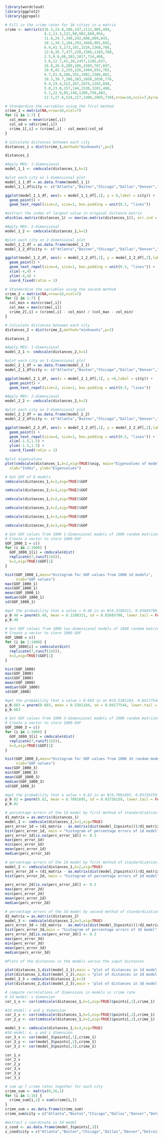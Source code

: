 ```{r}
library(wordcloud)
library(ggplot2)
library(ggrepel)
```


```{r}
# Fill in the crime rates for 16 cities in a matrix
crime <- matrix(c(16.5,24.8,106,147,1112,905,494,
                  4.2,13.3,122,90,982,669,954,
                  11.6,24.7,340,242,808,609,645,
                  18.1,34.2,184,293,1668,901,602,
                  6.9,41.5,173,191,1534,1368,780,
                  13.0,35.7,477,220,1566,1183,788,
                  2.5,8.8,68,103,1017,724,468,
                  3.6,12.7,42,28,1457,1102,637,
                  16.8,26.6,289,186,1509,787,697,
                  10.8,43.2,255,226,1494,955,765,
                  9.7,51.8,286,355,1902,1386,862,
                  10.3,39.7,266,283,1056,1036,776,
                  9.4,19.4,522,267,1674,1392,848,
                  5.0,23.0,157,144,1530,1281,488,
                  5.1,22.9,85,148,1206,756,483,
                  12.5,27.6,524,217,1496,1003,739),nrow=16,ncol=7,byrow=TRUE)
```

```{r}
# Standardize the variables using the first method
crime_1 = matrix(NA,nrow=16,ncol=7)
for (i in 1:7) {
  col_mean = mean(crime[,i])
  col_sd = sd(crime[,i])
  crime_1[,i] = (crime[,i] - col_mean)/col_sd
} 
```

```{r}
# Calculate distances between each city
distances_1 = dist(crime_1,method="minkowski",p=2)

distances_1
```

```{r}
#Apply MDS: 1-dimensional
model_1_1 <- cmdscale(distances_1,k=1)
```

```{r}
#plot each city on 1-dimensional plot
model_1_1_df = as.data.frame(model_1_1)
model_1_1_df$city <- c("Atlanta","Boston","Chicago","Dallas","Denver","Detroit","Hartford","Honolulu","Houston","Kansas City","Los Angeles","New Orleans","New York","Portland","Tucson","Washington")

ggplot(model_1_1_df, aes(x = model_1_1_df[,1], y = 0,label = city)) +
  geom_point() +
  geom_text_repel(size=2, size=1, box.padding = unit(0.5, "lines"))
```

```{r}
#extract the index of largest value in original distance matrix
which(as.matrix(distances_1) == max(as.matrix(distances_1)), arr.ind = TRUE)
```

```{r}
#Apply MDS: 2-dimensional
model_1_2 <- cmdscale(distances_1,k=2)
```

```{r}
#plot each city on 2-dimensional plot
model_1_2_df = as.data.frame(model_1_2)
model_1_2_df$city <- c("Atlanta","Boston","Chicago","Dallas","Denver","Detroit","Hartford","Honolulu","Houston","Kansas City","Los Angeles","New Orleans","New York","Portland","Tucson","Washington")

ggplot(model_1_2_df, aes(x = model_1_2_df[,1], y = model_1_2_df[,2],label = city)) +
  geom_point() +
  geom_text_repel(size=4, size=1, box.padding = unit(0.5, "lines")) +
  xlim(-4,4) +
  ylim(-4,4) +
  coord_fixed(ratio = 1)
```


```{r}
# Standardize the variables using the second method
crime_2 = matrix(NA,nrow=16,ncol=7)
for (i in 1:7) {
  col_min = min(crime[,i])
  col_max = max(crime[,i])
  crime_2[,i] = (crime[,i] - col_min) / (col_max - col_min)
} 
```

```{r}
# Calculate distances between each city
distances_2 = dist(crime_2,method="minkowski",p=2)

distances_2
```

```{r}
#Apply MDS: 1-dimensional
model_2_1 <- cmdscale(distances_2,k=1)
```

```{r}
#plot each city on 1-dimensional plot
model_2_1_df = as.data.frame(model_2_1)
model_2_1_df$city <- c("Atlanta","Boston","Chicago","Dallas","Denver","Detroit","Hartford","Honolulu","Houston","Kansas City","Los Angeles","New Orleans","New York","Portland","Tucson","Washington")

ggplot(model_2_1_df, aes(x = model_2_1_df[,1], y =0,label = city)) +
  geom_point() +
  geom_text_repel(size=2, size=1, box.padding = unit(0.5, "lines"))
```

```{r}
#Apply MDS: 2-dimensional
model_2_2 <- cmdscale(distances_2,k=2)
```

```{r}
#plot each city on 2-dimensional plot
model_2_2_df = as.data.frame(model_2_2)
model_2_2_df$city <- c("Atlanta","Boston","Chicago","Dallas","Denver","Detroit","Hartford","Honolulu","Houston","Kansas City","Los Angeles","New Orleans","New York","Portland","Tucson","Washington")

ggplot(model_2_2_df, aes(x = model_2_2_df[,1], y = model_2_2_df[,2],label = city)) +
  geom_point() +
  geom_text_repel(size=4, size=1, box.padding = unit(0.5, "lines")) +
  xlim(-1.5,1.5) +
  ylim(-1.5,1.5) +
  coord_fixed(ratio = 1)
```
```{r}
#plot eigenvalues 
plot(cmdscale(distances_1,k=2,eig=TRUE)$eig, main="Eigenvalues of models",
  xlab="Index", ylab="Eigenvalues") 
```

```{r}
# Get GOF of 6 models
cmdscale(distances_1,k=1,eig=TRUE)$GOF

cmdscale(distances_2,k=1,eig=TRUE)$GOF

cmdscale(distances_1,k=2,eig=TRUE)$GOF

cmdscale(distances_2,k=2,eig=TRUE)$GOF

cmdscale(distances_1,k=3,eig=TRUE)$GOF

cmdscale(distances_2,k=3,eig=TRUE)$GOF
```

```{r}
# Get GOF values from 1000 1-dimensional models of 1000 random matrices 
# Create a vector to store 1000 GOF
GOF_1000_1 = c()
for (i in 1:1000) {
  GOF_1000_1[i] = cmdscale(dist(
  replicate(7,runif(16))),
  k=1,eig=TRUE)$GOF[1]
}

hist(GOF_1000_1,main="Histogram for GOF values from 1000 1d models", 
     xlab="GOF values")
max(GOF_1000_1)
min(GOF_1000_1)
mean(GOF_1000_1)
median(GOF_1000_1)
sd(GOF_1000_1)
```

```{r}
#get the probability that a value > 0.48 in an N(0.3108311, 0.03685708)
p_0.48 = pnorm(0.48, mean = 0.3108311, sd = 0.03685708, lower.tail = FALSE)
p_0.48
```

```{r}
# Get GOF values from 1000 two-dimensional models of 1000 random matrices 
# Create a vector to store 1000 GOF
GOF_1000 = c()
for (i in 1:1000) {
  GOF_1000[i] = cmdscale(dist(
  replicate(7,runif(16))),
  k=2,eig=TRUE)$GOF[1]
}

hist(GOF_1000)
max(GOF_1000)
min(GOF_1000)
mean(GOF_1000)
median(GOF_1000)
sd(GOF_1000)

#get the probability that a value > 0.683 in an N(0.5381184, 0.04177544)
p_0.683 = pnorm(0.683, mean = 0.5381184, sd = 0.04177544, lower.tail = FALSE)
p_0.683
```

```{r}
# Get GOF values from 1000 3-dimensional models of 1000 random matrices 
# Create a vector to store 1000 GOF
GOF_1000_3 = c()
for (i in 1:1000) {
  GOF_1000_3[i] = cmdscale(dist(
  replicate(7,runif(16))),
  k=3,eig=TRUE)$GOF[1]
}

hist(GOF_1000_3,main="Histogram for GOF values from 1000 3d random models", 
     xlab="GOF values")
max(GOF_1000_3)
min(GOF_1000_3)
mean(GOF_1000_3)
median(GOF_1000_3)
sd(GOF_1000_3)

#get the probability that a value > 0.82 in an N(0.7081695, 0.03726159)
p_0.82 = pnorm(0.82, mean = 0.7081695, sd = 0.03726159, lower.tail = FALSE)
p_0.82
```
```{r}
# percentage errors of the 1d model by first method of standardization:
d1_matrix = as.matrix(distances_1)
model_1 <- cmdscale(distances_1,k=1,eig=TRUE)
perc_error_1d = (d1_matrix - as.matrix(dist(model_1$points)))/d1_matrix
hist(perc_error_1d, main = "histogram of percentage errors of 1d model", xlab = "percentage errors")
perc_error_1d[is.na(perc_error_1d)] <- 0.3
max(perc_error_1d)
min(perc_error_1d)
mean(perc_error_1d)
median(perc_error_1d)
```

```{r}
# percentage errors of the 2d model by first method of standardization:
model_2 <- cmdscale(distances_1,k=2,eig=TRUE)
perc_error_2d = (d1_matrix - as.matrix(dist(model_2$points)))/d1_matrix
hist(perc_error_2d, main = "histogram of percentage errors of 2d model", xlab = "percentage errors")

perc_error_2d[is.na(perc_error_2d)] <- 0.3
max(perc_error_2d)
min(perc_error_2d)
mean(perc_error_2d)
median(perc_error_2d)
```

```{r}
# percentage errors of the 3d model by second method of standardization:
d2_matrix = as.matrix(distances_2)
model_3 <- cmdscale(distances_2,k=3,eig=TRUE)
perc_error_3d = (d2_matrix - as.matrix(dist(model_3$points)))/d2_matrix
hist(perc_error_3d,main = "histogram of percentage errors of 3d model", xlab = "percentage errors")
perc_error_3d[is.na(perc_error_3d)] <- 0.3
max(perc_error_3d)
min(perc_error_3d)
mean(perc_error_3d)
median(perc_error_3d)
```

```{r}
#Plots of the distances in the models versus the input distances

plot(distances_1,dist(model_1_1),main = "plot of distances in 1d model  vs input distances",xlab = "input distances", ylab = "distances in 1d model")
plot(distances_1,dist(model_1_2),main = "plot of distances in 2d model vs input distances",xlab = "input distances", ylab = "distances in 2d model")
model_2_3 = cmdscale(distances_2,k=3)
plot(distances_2,dist(model_2_3),main = "plot of distances in 3d model vs input distances",xlab = "input distances", ylab = "distances in 3d model")
```

```{r}
# compute correlations of dimensions in models vs crime rate
# 1d model: x dimension
cor_1_x <- cor(cmdscale(distances_1,k=1,eig=TRUE)$points[,1],crime_1)

#2d model: x and y dimension
cor_2_x <- cor(cmdscale(distances_1,k=2,eig=TRUE)$points[,1],crime_1)
cor_2_y <- cor(cmdscale(distances_1,k=2,eig=TRUE)$points[,2],crime_1)

model_3 <- cmdscale(distances_1,k=3,eig=TRUE)
#3d model: x, y and z dimension
cor_3_x <- cor(model_3$points[,1],crime_1)
cor_3_y <- cor(model_3$points[,2],crime_1)
cor_3_z <- cor(model_3$points[,3],crime_1)

cor_1_x
cor_2_x
cor_2_y
cor_3_x
cor_3_y
cor_3_z


```

```{r}
# sum up 7 crime rates together for each city
crime_sum <- matrix(0,16,1)
for (i in 1:16) {
  crime_sum[i,1] = sum(crime[i,])
}
crime_sum = as.data.frame(crime_sum)
crime_sum$city = c("Atlanta","Boston","Chicago","Dallas","Denver","Detroit","Hartford","Honolulu","Houston","Kansas City","Los Angeles","New Orleans","New York","Portland","Tucson","Washington")
```

```{r}
#extract z coordinate in 3d model
z_cood <- as.data.frame(model_3$points[,3])
z_cood$city = c("Atlanta","Boston","Chicago","Dallas","Denver","Detroit","Hartford","Honolulu","Houston","Kansas City","Los Angeles","New Orleans","New York","Portland","Tucson","Washington")
```